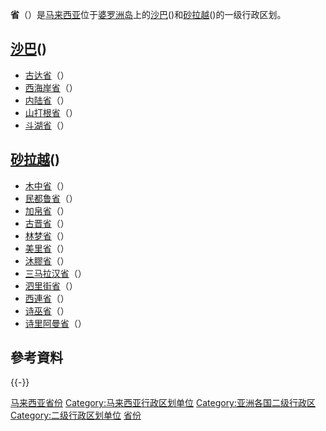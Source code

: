 {{refimprove|time=2015-02-15T01:08:06+00:00}}
'''省'''（{{lang-ms|Bahagian}}）是[[马来西亚|马来西亚]]位于[[婆罗洲岛|婆罗洲岛]]上的[[沙巴|沙巴]]({{lang|ms|Sabah}})和[[砂拉越|砂拉越]]({{lang|ms|Sarawak}})的一级行政区划。

==[[沙巴|沙巴]]({{lang|ms|Sabah}})==
{{main|沙巴行政区划}}
{{沙巴地图模板}}
* [[古达省|古达省]]（{{lang|ms|Bahagian Kudat}}）
* [[西海岸省|西海岸省]]（{{lang|ms|Bahagian Pantai Barat}}）
* [[内陆省|内陆省]]（{{lang|ms|Bahagian Pedalaman}}）
* [[山打根省|山打根省]]（{{lang|ms|Bahagian Sandakan}}）	
* [[斗湖省|斗湖省]]（{{lang|ms|Bahagian Tawau}}）

== [[砂拉越|砂拉越]]({{lang|ms|Sarawak}}) ==
{{Sarawak Labelled Map}}
* [[木中省|木中省]]（{{lang|ms|Bahagian Betong}}）
* [[民都鲁省|民都鲁省]]（{{lang|ms|Bahagian Bintulu}}）
* [[加帛省|加帛省]]（{{lang|ms|Bahagian Kapit}}）
* [[古晋省|古晋省]]（{{lang|ms|Bahagian Kuching}}）
* [[林梦省|林梦省]]（{{lang|ms|Bahagian Limbang}}）
* [[美里省|美里省]]（{{lang|ms|Bahagian Miri}}）
* [[沐膠省|沐膠省]]（{{lang|ms|Bahagian Mukah}}）
* [[三马拉汉省|三马拉汉省]]（{{lang|ms|Bahagian Samarahan}}）
* [[泗里街省|泗里街省]]（{{lang|ms|Bahagian Sarikei}}）
* [[西連省|西連省]]（{{lang|ms|Bahagian Serian}}）
* [[诗巫省|诗巫省]]（{{lang|ms|Bahagian Sibu}}）
* [[诗里阿曼省|诗里阿曼省]]（{{lang|ms|Bahagian Sri Aman}}）

==參考資料==
{{Portal box|马来西亚}}
{{reflist|2}}

{{-}}
{{马来西亚主题}}

[[Category:马来西亚省份|]]
[[Category:马来西亚行政区划单位|Category:马来西亚行政区划单位]]
[[Category:亚洲各国二级行政区|Category:亚洲各国二级行政区]]
[[Category:二级行政区划单位|Category:二级行政区划单位]]
[[Category:马来西亚地理相关列表|省份]]